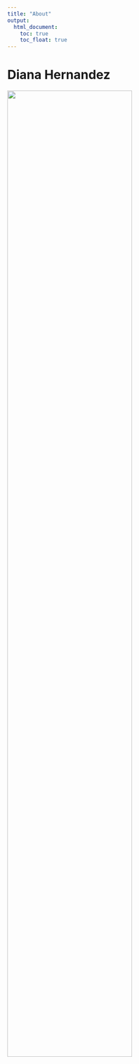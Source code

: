 ```yaml
---
title: "About"
output: 
  html_document:
    toc: true
    toc_float: true
---
```


# Diana Hernandez

<img src="images/diana_hernandez_headshot.jpg" style="width:75%">

